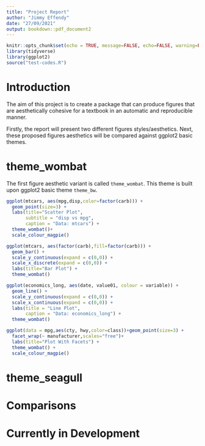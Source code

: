 ```yaml
---
title: "Project Report"
author: "Jimmy Effendy"
date: "27/09/2021"
output: bookdown::pdf_document2
---
```


```r
knitr::opts_chunk$set(echo = TRUE, message=FALSE, echo=FALSE, warning=FALSE)
library(tidyverse)
library(ggplot2)
source("test-codes.R")
```

# Introduction

The aim of this project is to create a package that can produce figures that
are aesthetically cohesive for a textbook in an automatic and reproducible
manner. 

Firstly, the report will present two different figures styles/aesthetics. Next,
these proposed figures aesthetics will be compared against ggplot2 basic themes.

# theme_wombat

The first figure aesthetic variant is called `theme_wombat`. This theme is built 
upon ggplot2 basic theme `theme_bw`.

```r
ggplot(mtcars, aes(mpg,disp,color=factor(carb))) + 
  geom_point(size=3) + 
  labs(title="Scatter Plot",
       subtitle = "disp vs mpg",
       caption = "Data: mtcars") +
  theme_wombat()+
  scale_colour_magpie()
```

```r
ggplot(mtcars, aes(factor(carb),fill=factor(carb))) + 
  geom_bar() + 
  scale_y_continuous(expand = c(0,0)) + 
  scale_x_discrete(expand = c(0,0)) +
  labs(title="Bar Plot") +
  theme_wombat()
```

```r
ggplot(economics_long, aes(date, value01, colour = variable)) +
  geom_line() +
  scale_y_continuous(expand = c(0,0)) + 
  scale_x_continuous(expand = c(0,0)) +
  labs(title = "Line Plot",
       caption = "Data: economics_long") +
  theme_wombat()
```

```r
ggplot(data = mpg,aes(cty, hwy,color=class))+geom_point(size=3) + 
  facet_wrap(~ manufacturer,scales="free")+
  labs(title="Plot With Facets") + 
  theme_wombat() +
  scale_colour_magpie()
```

# theme_seagull

# Comparisons

# Currently in Development